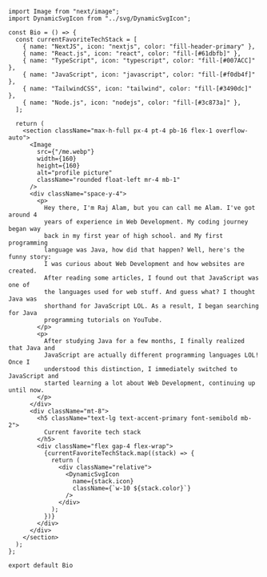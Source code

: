 ```tsx:index.tsx
import Image from "next/image";
import DynamicSvgIcon from "../svg/DynamicSvgIcon";

const Bio = () => {
  const currentFavoriteTechStack = [
    { name: "NextJS", icon: "nextjs", color: "fill-header-primary" },
    { name: "React.js", icon: "react", color: "fill-[#61dbfb]" },
    { name: "TypeScript", icon: "typescript", color: "fill-[#007ACC]" },
    { name: "JavaScript", icon: "javascript", color: "fill-[#f0db4f]" },
    { name: "TailwindCSS", icon: "tailwind", color: "fill-[#3490dc]" },
    { name: "Node.js", icon: "nodejs", color: "fill-[#3c873a]" },
  ];

  return (
    <section className="max-h-full px-4 pt-4 pb-16 flex-1 overflow-auto">
      <Image
        src={"/me.webp"}
        width={160}
        height={160}
        alt="profile picture"
        className="rounded float-left mr-4 mb-1"
      />
      <div className="space-y-4">
        <p>
          Hey there, I'm Raj Alam, but you can call me Alam. I've got around 4
          years of experience in Web Development. My coding journey began way
          back in my first year of high school. and My first programming
          language was Java, how did that happen? Well, here's the funny story:
          I was curious about Web Development and how websites are created.
          After reading some articles, I found out that JavaScript was one of
          the languages used for web stuff. And guess what? I thought Java was
          shorthand for JavaScript LOL. As a result, I began searching for Java
          programming tutorials on YouTube.
        </p>
        <p>
          After studying Java for a few months, I finally realized that Java and
          JavaScript are actually different programming languages LOL! Once I
          understood this distinction, I immediately switched to JavaScript and
          started learning a lot about Web Development, continuing up until now.
        </p>
      </div>
      <div className="mt-8">
        <h5 className="text-lg text-accent-primary font-semibold mb-2">
          Current favorite tech stack
        </h5>
        <div className="flex gap-4 flex-wrap">
          {currentFavoriteTechStack.map((stack) => {
            return (
              <div className="relative">
                <DynamicSvgIcon
                  name={stack.icon}
                  className={`w-10 ${stack.color}`}
                />
              </div>
            );
          })}
        </div>
      </div>
    </section>
  );
};

export default Bio
```

